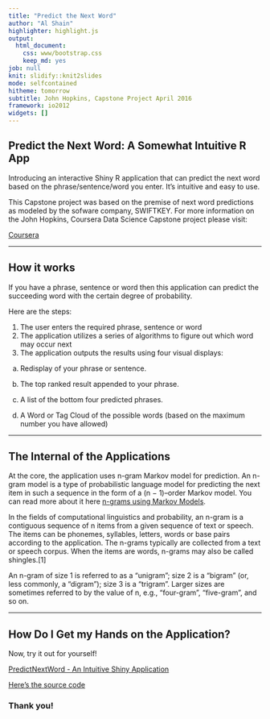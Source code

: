 ```yaml
---
title: "Predict the Next Word"
author: "Al Shain"
highlighter: highlight.js
output:
  html_document:
    css: www/bootstrap.css
    keep_md: yes
job: null
knit: slidify::knit2slides
mode: selfcontained
hitheme: tomorrow
subtitle: John Hopkins, Capstone Project April 2016
framework: io2012
widgets: []
---
```


## Predict the Next Word: A Somewhat Intuitive R App

Introducing an interactive Shiny R application that can predict the next word based on the phrase/sentence/word you enter. 
It's intuitive and easy to use. 

This Capstone project was based on the premise of next word predictions as modeled by the sofware company, SWIFTKEY.
For more information on the John Hopkins, Coursera Data Science Capstone project please visit:

<a target="_blank" href="https://www.coursera.org/learn/data-science-project">Coursera</a>


---

## How it works
If you have a phrase, sentence or word then this application can predict the succeeding word with the certain degree of probability.

Here are the steps:

1. The user enters the required phrase, sentence or word
2. The application utilizes a series of algorithms to figure out which word may occur next
3. The application outputs the results using four visual displays:</p>
  a. Redisplay of your phrase or sentence.
  
  b. The top ranked result appended to your phrase.
  
  c. A list of the bottom four predicted phrases.
  
  d. A Word or Tag Cloud of the possible words (based on the maximum number you have allowed)

---

## The Internal of the Applications

At the core, the application uses n-gram Markov model for prediction. An n-gram model is a type of probabilistic language model for predicting the next item in such a sequence in the form of a (n − 1)–order Markov model. You can read more about it here <a target="_blank" href="https://en.wikipedia.org/wiki/N-gram"> n-grams using Markov Models</a>. 

In the fields of computational linguistics and probability, an n-gram is a contiguous sequence of n items from a given sequence of text or speech. The items can be phonemes, syllables, letters, words or base pairs according to the application. The n-grams typically are collected from a text or speech corpus. When the items are words, n-grams may also be called shingles.[1]

An n-gram of size 1 is referred to as a "unigram"; size 2 is a "bigram" (or, less commonly, a "digram"); size 3 is a "trigram". Larger sizes are sometimes referred to by the value of n, e.g., "four-gram", "five-gram", and so on.

---

## How Do I Get my Hands on the Application?

Now, try it out for yourself!

<a target="_blank" href="http://alshain.shinyapps.io/PredictWord/">PredictNextWord - An Intuitive Shiny Application</a>

<a target="_blank" href="https://github.com/alshain/Data-Science/tree/master/Capstone%20Project/PredictWord"> Here's the source code</a>

### Thank you!



